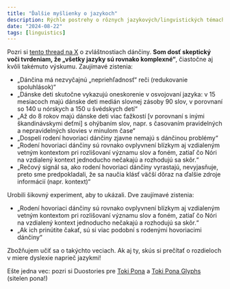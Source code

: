 ```yaml
---
title: "Ďalšie myšlienky o jazykoch"
description: Rýchle postrehy o rôznych jazykových/lingvistických témach
date: "2024-08-22"
tags: [linguistics]
---
```


Pozri si [tento thread na X](https://x.com/fusaroli/status/1309454176800342016?lang=en) o zvláštnostiach dánčiny. **Som dosť skeptický voči tvrdeniam, že „všetky jazyky sú rovnako komplexné“**, čiastočne aj kvôli takémuto výskumu. Zaujímavé zistenia:

- „Dánčina má nezvyčajnú „nepriehľadnosť“ reči (redukovanie spoluhlások)“
- „Dánske deti skutočne vykazujú oneskorenie v osvojovaní jazyka: v 15 mesiacoch majú dánske deti medián slovnej zásoby 90 slov, v porovnaní so 140 u nórskych a 150 u švédskych detí“
- „Až do 8 rokov majú dánske deti viac ťažkostí [v porovnaní s inými škandinávskymi deťmi] s ohýbaním slov, napr. s časovaním pravidelných a nepravidelných slovies v minulom čase“
- „Dospelí rodení hovoriaci dánčiny zjavne nemajú s dánčinou problémy“
- „Rodení hovoriaci dánčiny sú rovnako ovplyvnení blízkym aj vzdialeným vetným kontextom pri rozlišovaní významu slov a foném, zatiaľ čo Nóri na vzdialený kontext jednoducho nečakajú a rozhodujú sa skôr.“
- „Rečový signál sa, ako rodení hovoriaci dánčiny vyrastajú, nevyjasňuje, preto sme predpokladali, že sa naučia klásť väčší dôraz na ďalšie zdroje informácií (napr. kontext)“

Urobili šikovný experiment, aby to ukázali. Dve zaujímavé zistenia:

- „Rodení hovoriaci dánčiny sú rovnako ovplyvnení blízkym aj vzdialeným vetným kontextom pri rozlišovaní významu slov a foném, zatiaľ čo Nóri na vzdialený kontext jednoducho nečakajú a rozhodujú sa skôr.“
- „Ak ich prinútite čakať, sú si viac podobní s rodenými hovoriacimi dánčiny“

Zbožňujem učiť sa o takýchto veciach. Ak aj ty, skús si prečítať o rozdieloch v miere dyslexie naprieč jazykmi!

Ešte jedna vec: pozri si Duostories pre [Toki Pona](https://duostories.org/tok-en) a [Toki Pona Glyphs](https://duostories.org/tok2-en) (sitelen pona!)